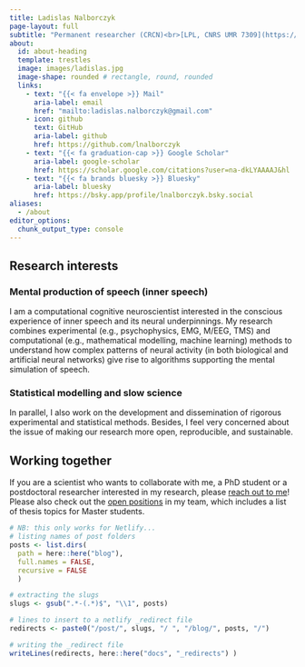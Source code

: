 ```yaml
---
title: Ladislas Nalborczyk
page-layout: full
subtitle: "Permanent researcher (CRCN)<br>[LPL, CNRS UMR 7309](https://www.lpl-aix.fr/en/lab/) (Aix-en-Provence)"
about:
  id: about-heading
  template: trestles
  image: images/ladislas.jpg
  image-shape: rounded # rectangle, round, rounded
  links:
    - text: "{{< fa envelope >}} Mail"
      aria-label: email
      href: "mailto:ladislas.nalborczyk@gmail.com"
    - icon: github
      text: GitHub
      aria-label: github
      href: https://github.com/lnalborczyk
    - text: "{{< fa graduation-cap >}} Google Scholar"
      aria-label: google-scholar
      href: https://scholar.google.com/citations?user=na-dkLYAAAAJ&hl
    - text: "{{< fa brands bluesky >}} Bluesky"
      aria-label: bluesky
      href: https://bsky.app/profile/lnalborczyk.bsky.social
aliases:
  - /about
editor_options: 
  chunk_output_type: console
---
```


::: {#about-heading}

## Research interests

### Mental production of speech (inner speech)

I am a computational cognitive neuroscientist interested in the conscious experience of inner speech and its neural underpinnings. My research combines experimental (e.g., psychophysics, EMG, M/EEG, TMS) and computational (e.g., mathematical modelling, machine learning) methods to understand how complex patterns of neural activity (in both biological and artificial neural networks) give rise to algorithms supporting the mental simulation of speech.

### Statistical modelling and slow science

In parallel, I also work on the development and dissemination of rigorous experimental and statistical methods. Besides, I feel very concerned about the issue of making our research more open, reproducible, and sustainable.

## Working together

If you are a scientist who wants to collaborate with me, a PhD student or a postdoctoral researcher interested in my research, please [reach out to me](mailto:ladislas.nalborczyk@gmail.com)! Please also check out the [open positions](../positions) in my team, which includes a list of thesis topics for Master students.

:::

```r
# NB: this only works for Netlify...
# listing names of post folders
posts <- list.dirs(
  path = here::here("blog"),
  full.names = FALSE,
  recursive = FALSE
  )

# extracting the slugs
slugs <- gsub(".*-(.*)$", "\\1", posts)

# lines to insert to a netlify _redirect file
redirects <- paste0("/post/", slugs, "/ ", "/blog/", posts, "/")

# writing the _redirect file
writeLines(redirects, here::here("docs", "_redirects") )
```

